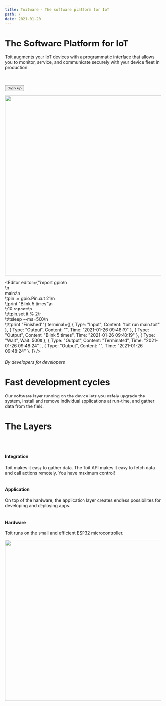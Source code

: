 ```yaml
---
title: Toitware - The software platform for IoT
path: /
date: 2021-01-20
---
```



<HorizontalBlock theme={pinkWhiteTheme}>
<HorizontalBlockItem>

# The Software Platform for IoT

Toit augments your IoT devices with a programmatic interface that allows you to monitor, service, and
communicate securely with your device fleet in production.

<br></br>
<Button variant="outlined" color="secondary">Sign up</Button>

</HorizontalBlockItem>
<HorizontalBlockItem>

<img src={TestImage} style="width:582px" />

</HorizontalBlockItem>
</HorizontalBlock>

<HorizontalBlock theme={whiteBlueTheme} last>
<HorizontalBlockItem>

<Editor editor={"import gpio\n\
\n\
main:\n\
\tpin := gpio.Pin.out 21\n\
\tprint \"Blink 5 times\"\n\
\t10.repeat:\n\
\t\tpin.set it % 2\n\
\t\tsleep --ms=500\n\
\t\tprint \"Finished\""} terminal={[
  { Type: "Input", Content: "toit run main.toit" },
  { Type: "Output", Content: "<process initiated>", Time: "2021-01-26 09:48:19" },
  { Type: "Output", Content: "Blink 5 times", Time: "2021-01-26 09:48:19" },
  { Type: "Wait", Wait: 5000 },
  { Type: "Output", Content: "Terminated", Time: "2021-01-26 09:48:24" },
  { Type: "Output", Content: "<process terminated>", Time: "2021-01-26 09:48:24" },
]} />

</HorizontalBlockItem>
<HorizontalBlockItem>

###### By developers for developers

# Fast development cycles

Our software layer running on the device lets you safely upgrade the system, install and remove individual applications at run-time, and gather data from the field.

</HorizontalBlockItem>
</HorizontalBlock>
<HorizontalBlock theme={whiteBlueTheme}>

<HorizontalBlockItem>

# The Layers
<br></br>

#### Integration
Toit makes it easy to gather data. The Toit API makes it easy to fetch data and call actions remotely. You have maximum control!
<br></br>

#### Application
On top of the hardware, the application layer creates endless possibilites for developing and deploying apps. 
<br></br>

#### Hardware
Toit runs on the small and efficient ESP32 microcontroller. 

</HorizontalBlockItem>

<HorizontalBlockItem>

<img src={StackImage} style="width:520px" />

</HorizontalBlockItem>
</HorizontalBlock>
